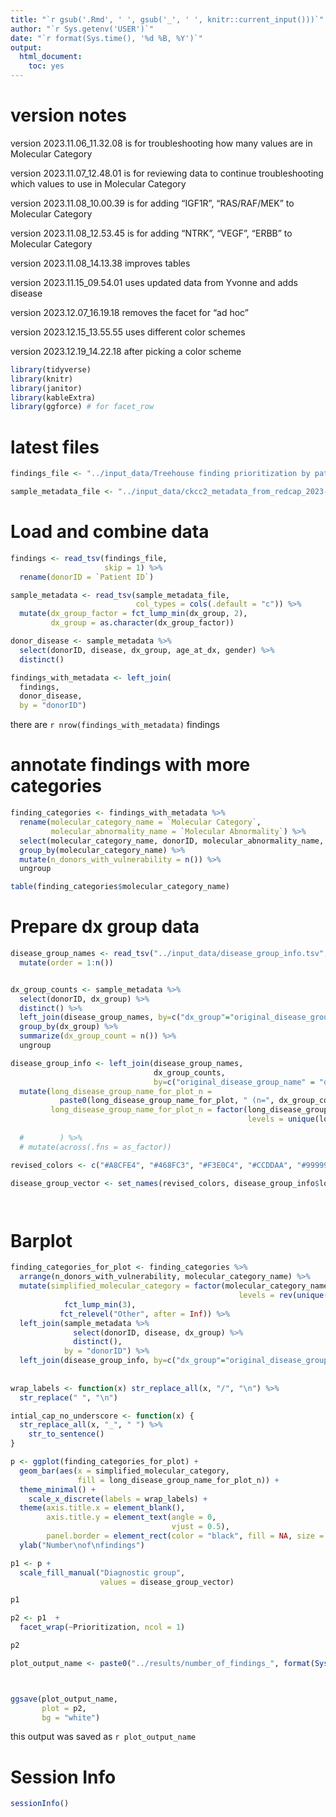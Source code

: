 ```yaml
---
title: "`r gsub('.Rmd', ' ', gsub('_', ' ', knitr::current_input()))`"
author: "`r Sys.getenv('USER')`"
date: "`r format(Sys.time(), '%d %B, %Y')`"
output:
  html_document:
    toc: yes
---
```

  
# version notes

version 2023.11.06_11.32.08 is for troubleshooting how many values are in Molecular Category

version 2023.11.07_12.48.01 is for reviewing data to continue troubleshooting which values to use in Molecular Category

version 2023.11.08_10.00.39 is for adding "IGF1R", "RAS/RAF/MEK" to Molecular Category

version 2023.11.08_12.53.45 is for adding "NTRK", "VEGF", "ERBB" to Molecular Category

version 2023.11.08_14.13.38 improves tables

version 2023.11.15_09.54.01 uses updated data from Yvonne and adds disease

version 2023.12.07_16.19.18 removes the facet for "ad hoc"

version 2023.12.15_13.55.55 uses different color schemes

version 2023.12.19_14.22.18 after picking a color scheme



```r

library(tidyverse)
library(knitr)
library(janitor)
library(kableExtra)
library(ggforce) # for facet_row
```


# latest files
```r

findings_file <- "../input_data/Treehouse finding prioritization by patient-eTable8_2023.11.15_09.44.25.txt"

sample_metadata_file <- "../input_data/ckcc2_metadata_from_redcap_2023-11-09_10.34.27.tsv"

```


# Load and combine data
```r


findings <- read_tsv(findings_file,
                     skip = 1) %>%
  rename(donorID = `Patient ID`)

```


```r



sample_metadata <- read_tsv(sample_metadata_file,
                            col_types = cols(.default = "c")) %>%
  mutate(dx_group_factor = fct_lump_min(dx_group, 2),
         dx_group = as.character(dx_group_factor))

donor_disease <- sample_metadata %>%
  select(donorID, disease, dx_group, age_at_dx, gender) %>%
  distinct() 

```




```r

findings_with_metadata <- left_join(
  findings,
  donor_disease,
  by = "donorID")

```

there are `r nrow(findings_with_metadata) ` findings


# annotate findings with more categories
```r

finding_categories <- findings_with_metadata %>%
  rename(molecular_category_name = `Molecular Category`,
         molecular_abnormality_name = `Molecular Abnormality`) %>%
  select(molecular_category_name, donorID, molecular_abnormality_name, Prioritization) %>%
  group_by(molecular_category_name) %>%
  mutate(n_donors_with_vulnerability = n()) %>%
  ungroup

table(finding_categories$molecular_category_name)

```


# Prepare dx group data
```r

disease_group_names <- read_tsv("../input_data/disease_group_info.tsv", col_types = cols(.default = "c")) %>%
  mutate(order = 1:n())


dx_group_counts <- sample_metadata %>%
  select(donorID, dx_group) %>% 
  distinct() %>%
  left_join(disease_group_names, by=c("dx_group"="original_disease_group_name")) %>%
  group_by(dx_group) %>%
  summarize(dx_group_count = n()) %>%
  ungroup

disease_group_info <- left_join(disease_group_names,
                                dx_group_counts,
                                by=c("original_disease_group_name" = "dx_group")) %>%
  mutate(long_disease_group_name_for_plot_n = 
           paste0(long_disease_group_name_for_plot, " (n=", dx_group_count, ")"),
         long_disease_group_name_for_plot_n = factor(long_disease_group_name_for_plot_n,
                                                     levels = unique(long_disease_group_name_for_plot_n)))
         
  #        ) %>%
  # mutate(across(.fns = as_factor))

revised_colors <- c("#A8CFE4", "#468FC3", "#F3E0C4", "#CCDDAA", "#999999")

disease_group_vector <- set_names(revised_colors, disease_group_info$long_disease_group_name_for_plot_n)




```


# Barplot
```r

finding_categories_for_plot <- finding_categories %>%
  arrange(n_donors_with_vulnerability, molecular_category_name) %>%
  mutate(simplified_molecular_category = factor(molecular_category_name,
                                                   levels = rev(unique(molecular_category_name))) %>%
            fct_lump_min(3),
           fct_relevel("Other", after = Inf)) %>%
  left_join(sample_metadata %>%
              select(donorID, disease, dx_group) %>%
              distinct(), 
            by = "donorID") %>%
  left_join(disease_group_info, by=c("dx_group"="original_disease_group_name")) 
                                           
  
wrap_labels <- function(x) str_replace_all(x, "/", "\n") %>%
  str_replace(" ", "\n")

intial_cap_no_underscore <- function(x) {
  str_replace_all(x, "_", " ") %>%
    str_to_sentence()
}

```


```r
p <- ggplot(finding_categories_for_plot) +
  geom_bar(aes(x = simplified_molecular_category,
               fill = long_disease_group_name_for_plot_n)) +
  theme_minimal() +
    scale_x_discrete(labels = wrap_labels) +
  theme(axis.title.x = element_blank(),
        axis.title.y = element_text(angle = 0,
                                    vjust = 0.5),
        panel.border = element_rect(color = "black", fill = NA, size = 0.5)) +
  ylab("Number\nof\nfindings")
```

```r

p1 <- p +
  scale_fill_manual("Diagnostic group",
                    values = disease_group_vector) 

p1 
```


```r

p2 <- p1  +
  facet_wrap(~Prioritization, ncol = 1)

```


```r

p2 

plot_output_name <- paste0("../results/number_of_findings_", format(Sys.time(), "%Y_%m_%d-%H_%M_%S_%Y"), ".png")



ggsave(plot_output_name, 
       plot = p2,
       bg = "white")

```

this output was saved as `r plot_output_name`





# Session Info
```r
sessionInfo()
```

